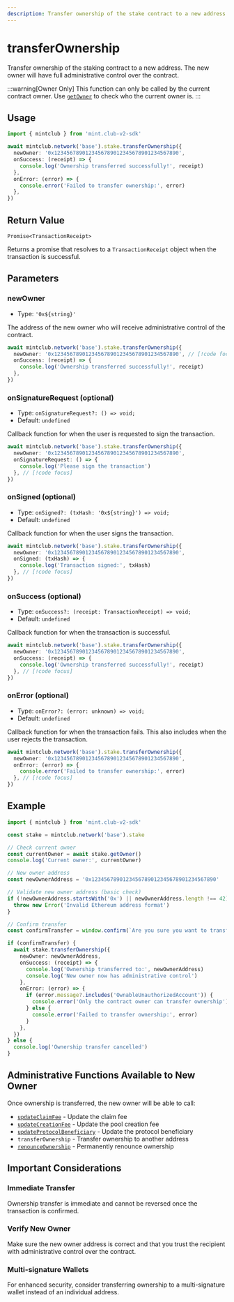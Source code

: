 ```yaml
---
description: Transfer ownership of the stake contract to a new address
---
```


# transferOwnership

Transfer ownership of the staking contract to a new address. The new owner will have full administrative control over the contract.

:::warning[Owner Only]
This function can only be called by the current contract owner. Use [`getOwner`](/docs/sdk/stake/getOwner) to check who the current owner is.
:::

## Usage

```ts twoslash [example.ts]
import { mintclub } from 'mint.club-v2-sdk'

await mintclub.network('base').stake.transferOwnership({
  newOwner: '0x1234567890123456789012345678901234567890',
  onSuccess: (receipt) => {
    console.log('Ownership transferred successfully!', receipt)
  },
  onError: (error) => {
    console.error('Failed to transfer ownership:', error)
  },
})
```

## Return Value

`Promise<TransactionReceipt>`

Returns a promise that resolves to a `TransactionReceipt` object when the transaction is successful.

## Parameters

### newOwner

- Type: `'0x${string}'`

The address of the new owner who will receive administrative control of the contract.

```ts
await mintclub.network('base').stake.transferOwnership({
  newOwner: '0x1234567890123456789012345678901234567890', // [!code focus]
  onSuccess: (receipt) => {
    console.log('Ownership transferred successfully!', receipt)
  },
})
```

### onSignatureRequest (optional)

- Type: `onSignatureRequest?: () => void;`
- Default: `undefined`

Callback function for when the user is requested to sign the transaction.

```ts
await mintclub.network('base').stake.transferOwnership({
  newOwner: '0x1234567890123456789012345678901234567890',
  onSignatureRequest: () => {
    console.log('Please sign the transaction')
  }, // [!code focus]
})
```

### onSigned (optional)

- Type: `onSigned?: (txHash: '0x${string}') => void;`
- Default: `undefined`

Callback function for when the user signs the transaction.

```ts
await mintclub.network('base').stake.transferOwnership({
  newOwner: '0x1234567890123456789012345678901234567890',
  onSigned: (txHash) => {
    console.log('Transaction signed:', txHash)
  }, // [!code focus]
})
```

### onSuccess (optional)

- Type: `onSuccess?: (receipt: TransactionReceipt) => void;`
- Default: `undefined`

Callback function for when the transaction is successful.

```ts
await mintclub.network('base').stake.transferOwnership({
  newOwner: '0x1234567890123456789012345678901234567890',
  onSuccess: (receipt) => {
    console.log('Ownership transferred successfully!', receipt)
  }, // [!code focus]
})
```

### onError (optional)

- Type: `onError?: (error: unknown) => void;`
- Default: `undefined`

Callback function for when the transaction fails. This also includes when the user rejects the transaction.

```ts
await mintclub.network('base').stake.transferOwnership({
  newOwner: '0x1234567890123456789012345678901234567890',
  onError: (error) => {
    console.error('Failed to transfer ownership:', error)
  }, // [!code focus]
})
```

## Example

```ts twoslash [example.ts]
import { mintclub } from 'mint.club-v2-sdk'

const stake = mintclub.network('base').stake

// Check current owner
const currentOwner = await stake.getOwner()
console.log('Current owner:', currentOwner)

// New owner address
const newOwnerAddress = '0x1234567890123456789012345678901234567890'

// Validate new owner address (basic check)
if (!newOwnerAddress.startsWith('0x') || newOwnerAddress.length !== 42) {
  throw new Error('Invalid Ethereum address format')
}

// Confirm transfer
const confirmTransfer = window.confirm(`Are you sure you want to transfer ownership to ${newOwnerAddress}?`)

if (confirmTransfer) {
  await stake.transferOwnership({
    newOwner: newOwnerAddress,
    onSuccess: (receipt) => {
      console.log('Ownership transferred to:', newOwnerAddress)
      console.log('New owner now has administrative control')
    },
    onError: (error) => {
      if (error.message?.includes('OwnableUnauthorizedAccount')) {
        console.error('Only the contract owner can transfer ownership')
      } else {
        console.error('Failed to transfer ownership:', error)
      }
    },
  })
} else {
  console.log('Ownership transfer cancelled')
}
```

## Administrative Functions Available to New Owner

Once ownership is transferred, the new owner will be able to call:

- [`updateClaimFee`](/docs/sdk/stake/updateClaimFee) - Update the claim fee
- [`updateCreationFee`](/docs/sdk/stake/updateCreationFee) - Update the pool creation fee
- [`updateProtocolBeneficiary`](/docs/sdk/stake/updateProtocolBeneficiary) - Update the protocol beneficiary
- `transferOwnership` - Transfer ownership to another address
- [`renounceOwnership`](/docs/sdk/stake/renounceOwnership) - Permanently renounce ownership

## Important Considerations

### Immediate Transfer

Ownership transfer is immediate and cannot be reversed once the transaction is confirmed.

### Verify New Owner

Make sure the new owner address is correct and that you trust the recipient with administrative control over the contract.

### Multi-signature Wallets

For enhanced security, consider transferring ownership to a multi-signature wallet instead of an individual address.
